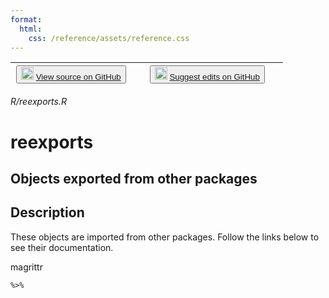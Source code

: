 ```yaml
---
format:
  html:
    css: /reference/assets/reference.css
---
```


| <button class="button"> ![](/reference/assets/GitHub-Mark-32px.png){width="20"} [View source on GitHub](https://github.com/rstudio/tfruns//blob/main/R/reexports.R) </button> | <button class="button"> ![](/reference/assets/GitHub-Mark-32px.png){width="20"} [Suggest edits on GitHub](https://github.com/rstudio/tfruns//edit/main/R/reexports.R) </button> |
|:------------------------------:|:--------------------------------------:|

*R/reexports.R*

# reexports

## Objects exported from other packages

## Description

These objects are imported from other packages. Follow the links below to see their documentation. 

  

magrittr

`%>%`










